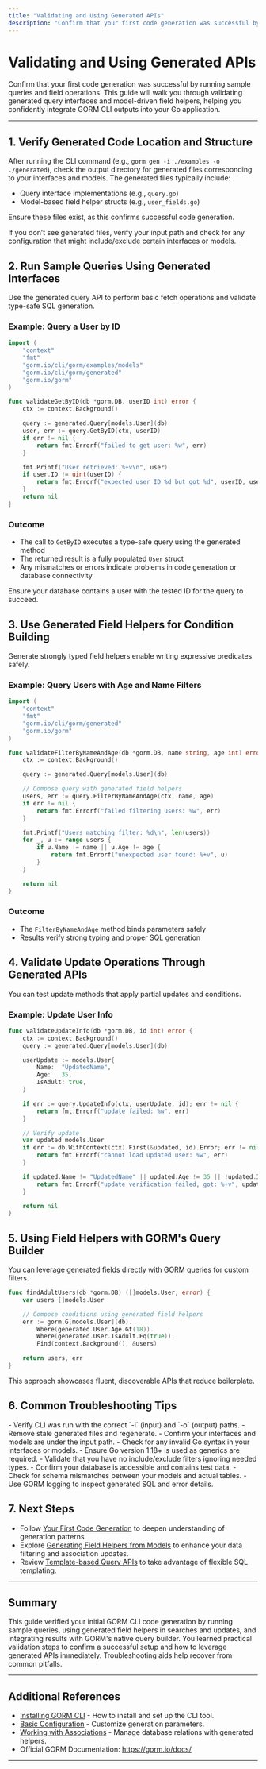 ```yaml
---
title: "Validating and Using Generated APIs"
description: "Confirm that your first code generation was successful by running sample queries and field operations. Ensure your application can leverage GORM CLI outputs with simple tests or example usage."
---
```


# Validating and Using Generated APIs

Confirm that your first code generation was successful by running sample queries and field operations. This guide will walk you through validating generated query interfaces and model-driven field helpers, helping you confidently integrate GORM CLI outputs into your Go application.

---

## 1. Verify Generated Code Location and Structure

After running the CLI command (e.g., `gorm gen -i ./examples -o ./generated`), check the output directory for generated files corresponding to your interfaces and models. The generated files typically include:

- Query interface implementations (e.g., `query.go`)
- Model-based field helper structs (e.g., `user_fields.go`)

Ensure these files exist, as this confirms successful code generation.

<Tip>
If you don’t see generated files, verify your input path and check for any configuration that might include/exclude certain interfaces or models.
</Tip>

## 2. Run Sample Queries Using Generated Interfaces

Use the generated query API to perform basic fetch operations and validate type-safe SQL generation.

### Example: Query a User by ID

```go
import (
    "context"
    "fmt"
    "gorm.io/cli/gorm/examples/models"
    "gorm.io/cli/gorm/generated"
    "gorm.io/gorm"
)

func validateGetByID(db *gorm.DB, userID int) error {
    ctx := context.Background()

    query := generated.Query[models.User](db)
    user, err := query.GetByID(ctx, userID)
    if err != nil {
        return fmt.Errorf("failed to get user: %w", err)
    }

    fmt.Printf("User retrieved: %+v\n", user)
    if user.ID != uint(userID) {
        return fmt.Errorf("expected user ID %d but got %d", userID, user.ID)
    }
    return nil
}
```

### Outcome
- The call to `GetByID` executes a type-safe query using the generated method
- The returned result is a fully populated `User` struct
- Any mismatches or errors indicate problems in code generation or database connectivity

<Tip>
Ensure your database contains a user with the tested ID for the query to succeed.
</Tip>

## 3. Use Generated Field Helpers for Condition Building

Generate strongly typed field helpers enable writing expressive predicates safely.

### Example: Query Users with Age and Name Filters

```go
import (
    "context"
    "fmt"
    "gorm.io/cli/gorm/generated"
    "gorm.io/gorm"
)

func validateFilterByNameAndAge(db *gorm.DB, name string, age int) error {
    ctx := context.Background()

    query := generated.Query[models.User](db)

    // Compose query with generated field helpers
    users, err := query.FilterByNameAndAge(ctx, name, age)
    if err != nil {
        return fmt.Errorf("failed filtering users: %w", err)
    }

    fmt.Printf("Users matching filter: %d\n", len(users))
    for _, u := range users {
        if u.Name != name || u.Age != age {
            return fmt.Errorf("unexpected user found: %+v", u)
        }
    }

    return nil
}
```

### Outcome
- The `FilterByNameAndAge` method binds parameters safely
- Results verify strong typing and proper SQL generation

## 4. Validate Update Operations Through Generated APIs

You can test update methods that apply partial updates and conditions.

### Example: Update User Info

```go
func validateUpdateInfo(db *gorm.DB, id int) error {
    ctx := context.Background()
    query := generated.Query[models.User](db)

    userUpdate := models.User{
        Name:  "UpdatedName",
        Age:   35,
        IsAdult: true,
    }

    if err := query.UpdateInfo(ctx, userUpdate, id); err != nil {
        return fmt.Errorf("update failed: %w", err)
    }

    // Verify update
    var updated models.User
    if err := db.WithContext(ctx).First(&updated, id).Error; err != nil {
        return fmt.Errorf("cannot load updated user: %w", err)
    }

    if updated.Name != "UpdatedName" || updated.Age != 35 || !updated.IsAdult {
        return fmt.Errorf("update verification failed, got: %+v", updated)
    }

    return nil
}
```

## 5. Using Field Helpers with GORM's Query Builder

You can leverage generated fields directly with GORM queries for custom filters.

```go
func findAdultUsers(db *gorm.DB) ([]models.User, error) {
    var users []models.User

    // Compose conditions using generated field helpers
    err := gorm.G[models.User](db).
        Where(generated.User.Age.Gt(18)).
        Where(generated.User.IsAdult.Eq(true)).
        Find(context.Background(), &users)

    return users, err
}
```

This approach showcases fluent, discoverable APIs that reduce boilerplate.

## 6. Common Troubleshooting Tips

<AccordionGroup title="Troubleshooting Validation Issues">
<Accordion title="Generated Code Not Found or Outdated">
- Verify CLI was run with the correct `-i` (input) and `-o` (output) paths.
- Remove stale generated files and regenerate.
- Confirm your interfaces and models are under the input path.
</Accordion>
<Accordion title="Compilation Errors in Generated Code">
- Check for any invalid Go syntax in your interfaces or models.
- Ensure Go version 1.18+ is used as generics are required.
- Validate that you have no include/exclude filters ignoring needed types.
</Accordion>
<Accordion title="Errors Running Sample Queries">
- Confirm your database is accessible and contains test data.
- Check for schema mismatches between your models and actual tables.
- Use GORM logging to inspect generated SQL and error details.
</Accordion>
</AccordionGroup>

## 7. Next Steps

- Follow [Your First Code Generation](./your-first-generation) to deepen understanding of generation patterns.
- Explore [Generating Field Helpers from Models](./model-driven-field-helpers) to enhance your data filtering and association updates.
- Review [Template-based Query APIs](./template-based-query-apis) to take advantage of flexible SQL templating.

---

## Summary
This guide verified your initial GORM CLI code generation by running sample queries, using generated field helpers in searches and updates, and integrating results with GORM's native query builder. You learned practical validation steps to confirm a successful setup and how to leverage generated APIs immediately. Troubleshooting aids help recover from common pitfalls.


---

## Additional References
- [Installing GORM CLI](../getting-started/setup-installation/installing-cli) - How to install and set up the CLI tool.
- [Basic Configuration](../getting-started/first-steps/initial-configuration) - Customize generation parameters.
- [Working with Associations](../guides/real-world-patterns/working-with-associations) - Manage database relations with generated helpers.
- Official GORM Documentation: https://gorm.io/docs/

---